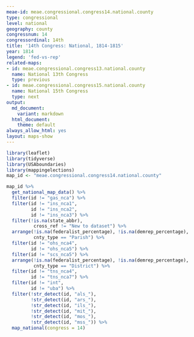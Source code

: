 ```yaml
---
meae-id: meae.congressional.congress14.national.county
type: congressional
level: national
geography: county
congressnum: 14
congressordinal: 14th
title: '14th Congress: National, 1814-1815'
year: 1814
legend: 'fed-vs-rep'
related-maps:
- id: meae.congressional.congress13.national.county
  name: National 13th Congress
  type: previous
- id: meae.congressional.congress15.national.county
  name: National 15th Congress
  type: next
output:
  md_document:
    variant: markdown
  html_document:
    theme: default
always_allow_html: yes
layout: maps-show
---
```


```r
library(leaflet)
library(tidyverse)
library(USAboundaries)
library(mappingelections)
map_id <- "meae.congressional.congress14.national.county"
```

<div class="map">

```r
map_id %>%
  get_national_map_data() %>%
  filter(id != "gas_nca") %>% 
  filter(id != "ins_nca1",
         id != "ins_nca2",
         id != "ins_nca3") %>%
  filter(!is.na(state_abbr),
          cross_ref != "New to dataset") %>%
  arrange(!is.na(federalist_percentage), !is.na(demrep_percentage), 
          cnty_type == "Parish") %>%  
  filter(id != "ohs_nca4",
         id != "ohs_nca5") %>% 
  filter(id != "scs_nca5") %>% 
  arrange(!is.na(federalist_percentage), !is.na(demrep_percentage), 
          cnty_type == "District") %>%
  filter(id != "tns_nca4",
         id != "tns_nca7") %>%
  filter(id != "int",
         id != "uba") %>%
  filter(!str_detect(id, "als_"),
         !str_detect(id, "ars_"),      
         !str_detect(id, "ils_"),
         !str_detect(id, "mit_"),
         !str_detect(id, "mos_"),
         !str_detect(id, "mss_")) %>%
  map_national(congress = 14)
```

</div>

<div class="results-table">

</div>
